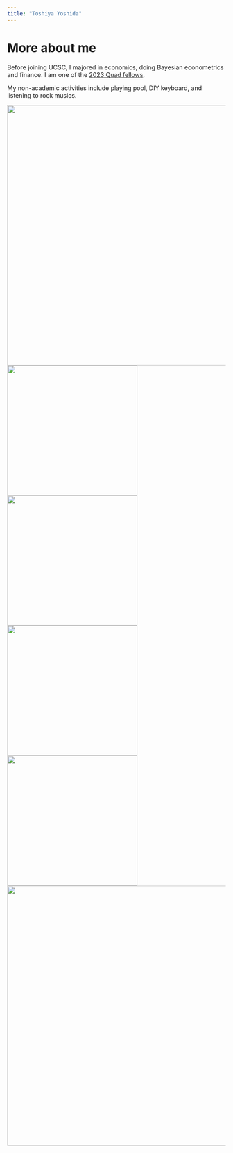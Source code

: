 ```yaml
---
title: "Toshiya Yoshida"
---
```

<style type="text/css">
h1.title {
  font-size: 0px;
  color: DarkRed;
}
</style>

# More about me
Before joining UCSC, I majored in economics, doing Bayesian econometrics and finance.
I am one of the [2023 Quad fellows](https://www.quadfellowship.org/quad-fellows).

My non-academic activities include playing pool, DIY keyboard, and listening to rock musics.

<img src="upload/pool03.jpg" width="600" /><br>
<img src="upload/keyboard01.jpg" width="300"><img src="upload/keyboard02.jpg" width="300"><br>
<img src="upload/keyboard03.jpg" width="300"><img src="upload/bike.jpg" width="300"><br>
<img src="upload/dog04.jpg" width="600">